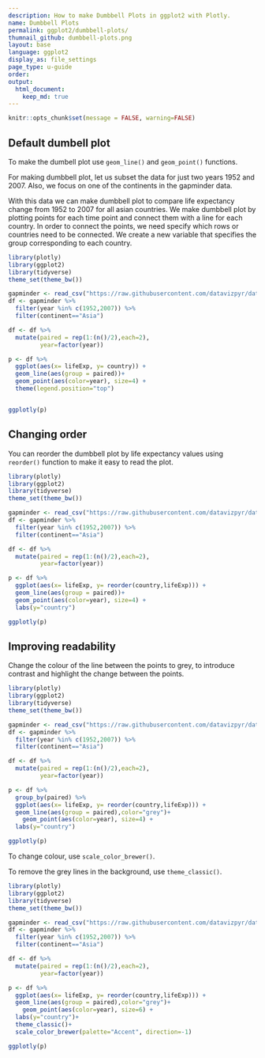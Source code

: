 ```yaml
---
description: How to make Dumbbell Plots in ggplot2 with Plotly.
name: Dumbbell Plots
permalink: ggplot2/dumbbell-plots/
thumnail_github: dumbbell-plots.png
layout: base
language: ggplot2
display_as: file_settings
page_type: u-guide
order: 
output:
  html_document:
    keep_md: true
---
```


```r
knitr::opts_chunk$set(message = FALSE, warning=FALSE)
```

## Default dumbell plot

To make the dumbell plot use `geom_line()` and `geom_point()` functions.

For making dumbbell plot, let us subset the data for just two years 1952 and 2007. Also, we focus on one of the continents in the gapminder data.

With this data we can make dumbbell plot to compare life expectancy change from 1952 to 2007 for all asian countries. We make dumbbell plot by plotting points for each time point and connect them with a line for each country. In order to connect the points, we need specify which rows or countries need to be connected. We create a new variable that specifies the group corresponding to each country.

```r
library(plotly)
library(ggplot2)
library(tidyverse)
theme_set(theme_bw())

gapminder <- read_csv("https://raw.githubusercontent.com/datavizpyr/data/master/gapminder-FiveYearData.csv")
df <- gapminder %>%
  filter(year %in% c(1952,2007)) %>%
  filter(continent=="Asia") 

df <- df %>%
  mutate(paired = rep(1:(n()/2),each=2),
         year=factor(year))

p <- df %>% 
  ggplot(aes(x= lifeExp, y= country)) +
  geom_line(aes(group = paired))+
  geom_point(aes(color=year), size=4) +
  theme(legend.position="top")


ggplotly(p)
```


<!--------------------- EXAMPLE BREAK ------------------------->

## Changing order

You can reorder the dumbbell plot by life expectancy values using `reorder()` function to make it easy to read the plot.

```r
library(plotly)
library(ggplot2)
library(tidyverse)
theme_set(theme_bw())

gapminder <- read_csv("https://raw.githubusercontent.com/datavizpyr/data/master/gapminder-FiveYearData.csv")
df <- gapminder %>%
  filter(year %in% c(1952,2007)) %>%
  filter(continent=="Asia") 

df <- df %>%
  mutate(paired = rep(1:(n()/2),each=2),
         year=factor(year))

p <- df %>% 
  ggplot(aes(x= lifeExp, y= reorder(country,lifeExp))) +
  geom_line(aes(group = paired))+
  geom_point(aes(color=year), size=4) +
  labs(y="country")

ggplotly(p)
```

<!--------------------- EXAMPLE BREAK ------------------------->

## Improving readability

Change the colour of the line between the points to grey, to introduce contrast and highlight the change between the points.
```r
library(plotly)
library(ggplot2)
library(tidyverse)
theme_set(theme_bw())

gapminder <- read_csv("https://raw.githubusercontent.com/datavizpyr/data/master/gapminder-FiveYearData.csv")
df <- gapminder %>%
  filter(year %in% c(1952,2007)) %>%
  filter(continent=="Asia") 

df <- df %>%
  mutate(paired = rep(1:(n()/2),each=2),
         year=factor(year))

p <- df %>% 
  group_by(paired) %>%
  ggplot(aes(x= lifeExp, y= reorder(country,lifeExp))) +
  geom_line(aes(group = paired),color="grey")+
    geom_point(aes(color=year), size=4) +
  labs(y="country")

ggplotly(p)
```

To change colour, use `scale_color_brewer()`.

To remove the grey lines in the background, use `theme_classic()`.


```r
library(plotly)
library(ggplot2)
library(tidyverse)
theme_set(theme_bw())

gapminder <- read_csv("https://raw.githubusercontent.com/datavizpyr/data/master/gapminder-FiveYearData.csv")
df <- gapminder %>%
  filter(year %in% c(1952,2007)) %>%
  filter(continent=="Asia") 

df <- df %>%
  mutate(paired = rep(1:(n()/2),each=2),
         year=factor(year))

p <- df %>% 
  ggplot(aes(x= lifeExp, y= reorder(country,lifeExp))) +
  geom_line(aes(group = paired),color="grey")+
    geom_point(aes(color=year), size=6) +
  labs(y="country")+
  theme_classic()+
  scale_color_brewer(palette="Accent", direction=-1)

ggplotly(p)
```

<!--------------------- EXAMPLE BREAK ------------------------->
